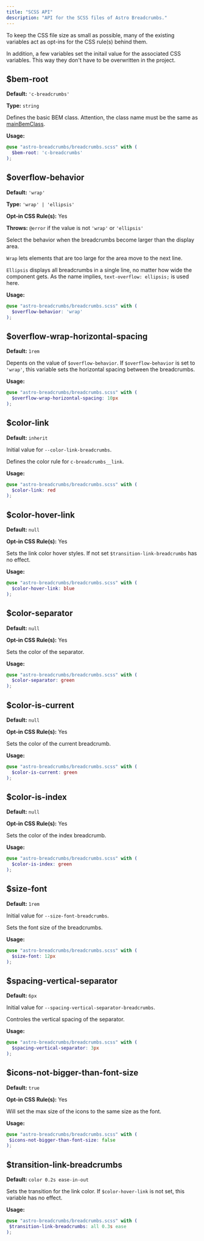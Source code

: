 ```yaml
---
title: "SCSS API"
description: "API for the SCSS files of Astro Breadcrumbs."
---
```


To keep the CSS file size as small as possible, many of the existing variables act as opt-ins for the CSS rule(s) behind them.

In addition, a few variables set the initail value for the associated CSS variables. This way they don't have to be overwritten in the project.

## $bem-root

**Default:** `'c-breadcrumbs'`

**Type:** `string`

Defines the basic BEM class. Attention, the class name must be the same as [mainBemClass](http://localhost:3000/en/properties#mainbemclass).

**Usage:**

```scss
@use "astro-breadcrumbs/breadcrumbs.scss" with (
  $bem-root: 'c-breadcrumbs'
);
```

## $overflow-behavior

**Default:** `'wrap'`

**Type:** `'wrap' | 'ellipsis'`

**Opt-in CSS Rule(s):** Yes

**Throws:** `@error` if the value is not `'wrap'` or `'ellipsis'`

Select the behavior when the breadcrumbs become larger than the display area.

`Wrap` lets elements that are too large for the area move to the next line.

`Ellipsis` displays all breadcrumbs in a single line, no matter how wide the component gets. As the name implies, `text-overflow: ellipsis;` is used here.

**Usage:**

```scss
@use "astro-breadcrumbs/breadcrumbs.scss" with (
  $overflow-behavior: 'wrap'
);
```

## $overflow-wrap-horizontal-spacing

**Default:** `1rem`

Depents on the value of `$overflow-behavior`. If `$overflow-behavior` is set to `'wrap'`, this variable sets the horizontal spacing between the breadcrumbs.

**Usage:**

```scss
@use "astro-breadcrumbs/breadcrumbs.scss" with (
  $overflow-wrap-horizontal-spacing: 10px
);
```

## $color-link

**Default:** `inherit`

Initial value for `--color-link-breadcrumbs`.

Defines the color rule for `c-breadcrumbs__link`.

**Usage:**

```scss
@use "astro-breadcrumbs/breadcrumbs.scss" with (
  $color-link: red
);
```

## $color-hover-link

**Default:** `null`

**Opt-in CSS Rule(s):** Yes

Sets the link color hover styles. If not set `$transition-link-breadcrumbs` has no effect.

**Usage:**

```scss
@use "astro-breadcrumbs/breadcrumbs.scss" with (
  $color-hover-link: blue
);
```

## $color-separator

**Default:** `null`

**Opt-in CSS Rule(s):** Yes

Sets the color of the separator.

**Usage:**

```scss
@use "astro-breadcrumbs/breadcrumbs.scss" with (
  $color-separator: green
);
```

## $color-is-current

**Default:** `null`

**Opt-in CSS Rule(s):** Yes

Sets the color of the current breadcrumb.

**Usage:**

```scss
@use "astro-breadcrumbs/breadcrumbs.scss" with (
  $color-is-current: green
);
```

## $color-is-index

**Default:** `null`

**Opt-in CSS Rule(s):** Yes

Sets the color of the index breadcrumb.

**Usage:**

```scss
@use "astro-breadcrumbs/breadcrumbs.scss" with (
  $color-is-index: green
);
```

## $size-font

**Default:** `1rem`

Initial value for `--size-font-breadcrumbs`.

Sets the font size of the breadcrumbs.

**Usage:**

```scss
@use "astro-breadcrumbs/breadcrumbs.scss" with (
  $size-font: 12px
);
```

## $spacing-vertical-separator

**Default:** `6px`

Initial value for `--spacing-vertical-separator-breadcrumbs`.

Controles the vertical spacing of the separator.

**Usage:**

```scss
@use "astro-breadcrumbs/breadcrumbs.scss" with (
  $spacing-vertical-separator: 3px
);
```

## $icons-not-bigger-than-font-size

**Default:** `true`

**Opt-in CSS Rule(s):** Yes

Will set the max size of the icons to the same size as the font.

**Usage:**

```scss
@use "astro-breadcrumbs/breadcrumbs.scss" with (
 $icons-not-bigger-than-font-size: false
);
```

## $transition-link-breadcrumbs

**Default:** `color 0.2s ease-in-out`

Sets the transition for the link color. If `$color-hover-link` is not set, this variable has no effect.

**Usage:**

```scss
@use "astro-breadcrumbs/breadcrumbs.scss" with (
 $transition-link-breadcrumbs: all 0.3s ease
);
```
